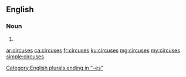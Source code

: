 ==English==

===Noun===
{{head|en|plural}}

# {{plural of|circus|lang=en}}

[[Category:English plurals ending in "-es"]]

[[ar:circuses]]
[[ca:circuses]]
[[fr:circuses]]
[[ku:circuses]]
[[mg:circuses]]
[[my:circuses]]
[[simple:circuses]]